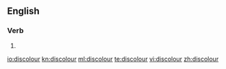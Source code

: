 ==English==

===Verb===
{{en-verb}}

#{{alternative spelling of|[[discolor]]}}

[[io:discolour]]
[[kn:discolour]]
[[ml:discolour]]
[[te:discolour]]
[[vi:discolour]]
[[zh:discolour]]